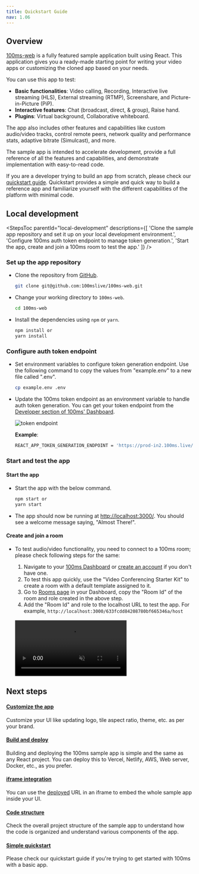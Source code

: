 ```yaml
---
title: Quickstart Guide
nav: 1.06
---
```


## Overview

[100ms-web](https://github.com/100mslive/100ms-web) is a fully featured sample application built using React. This application gives you a ready-made starting point for writing your video apps or customizing the cloned app based on your needs.

You can use this app to test:

-   **Basic functionalities**: Video calling, Recording, Interactive live streaming (HLS), External streaming (RTMP), Screenshare, and Picture-in-Picture (PiP).
-   **Interactive features**: Chat (broadcast, direct, & group), Raise hand.
-   **Plugins**: Virtual background, Collaborative whiteboard.

The app also includes other features and capabilities like custom audio/video tracks, control remote peers, network quality and performance stats, adaptive bitrate (Simulcast), and more.

The sample app is intended to accelerate development, provide a full reference of all the features and capabilities, and demonstrate implementation with easy-to-read code.

If you are a developer trying to build an app from scratch, please check our [quickstart guide](/javascript/v2/get-started/react-quickstart). Quickstart provides a simple and quick way to build a reference app and familiarize yourself with the different capabilities of the platform with minimal code.

## Local development

<StepsToc
    parentId="local-development"
    descriptions={[
        'Clone the sample app repository and set it up on your local development environment.',
        'Configure 100ms auth token endpoint to manage token generation.',
        'Start the app, create and join a 100ms room to test the app.'
    ]}
/>

<StepsContainer id="local-development">

### Set up the app repository

-   Clone the repository from [GitHub](https://github.com/100mslive/100ms-web).

    ```bash section=cloneRepo sectionIndex=1
    git clone git@github.com:100mslive/100ms-web.git
    ```

-   Change your working directory to `100ms-web`.

    ```bash section=cloneRepo sectionIndex=2
    cd 100ms-web
    ```

-   Install the dependencies using `npm` or `yarn`.

    ```bash section=cloneRepo sectionIndex=3
    npm install or
    yarn install
    ```

### Configure auth token endpoint

-   Set environment variables to configure token generation endpoint. Use the following command to copy the values from "example.env" to a new file called ".env".

    ```bash section=envVariable sectionIndex=1
    cp example.env .env
    ```

-   Update the 100ms token endpoint as an environment variable to handle auth token generation. You can get your token endpoint from the [Developer section of 100ms' Dashboard](https://dashboard.100ms.live/developer).

    ![token endpoint](https://user-images.githubusercontent.com/11087313/140727818-43cd8be4-b3bf-4b34-9921-a77f9a1b819d.png)

    **Example**:

    ```bash
    REACT_APP_TOKEN_GENERATION_ENDPOINT = 'https://prod-in2.100ms.live/hmsapi/example.app.100ms.live/'
    ```

### Start and test the app

#### Start the app

-   Start the app with the below command.

    ```bash section=runApp sectionIndex=1
    npm start or
    yarn start
    ```

-   The app should now be running at [http://localhost:3000/](http://localhost:3000/). You should see a welcome message saying, "Almost There!".

#### Create and join a room

-   To test audio/video functionality, you need to connect to a 100ms room; please check following steps for the same:

    1. Navigate to your [100ms Dashboard](https://dashboard.100ms.live/dashboard) or [create an account](https://dashboard.100ms.live/register) if you don't have one.
    2. To test this app quickly, use the "Video Conferencing Starter Kit" to create a room with a default template assigned to it.
    3. Go to [Rooms page](https://dashboard.100ms.live/rooms) in your Dashboard, copy the "Room Id" of the room and role created in the above step.
    4. Add the "Room Id" and role to the localhost URL to test the app. For example, `http://localhost:3000/633fcdd84208780bf665346a/host`

    <br />
    <video loop="true" autoplay="autoplay" controls="controls" id="vid" muted>
        <source src="/docs/guides/join-room-sample-app.mp4" type="video/mp4" />
    </video>
    <br />

</StepsContainer>

## Next steps

#### [Customize the app](/javascript/v2/get-started/react-sample-app/customize-the-app)

Customize your UI like updating logo, tile aspect ratio, theme, etc. as per your brand.

#### [Build and deploy](/javascript/v2/get-started/react-sample-app/build-and-deploy)

Building and deploying the 100ms sample app is simple and the same as any React project. You can deploy this to Vercel, Netlify, AWS, Web server, Docker, etc., as you prefer.

#### [iframe integration](/javascript/v2/get-started/react-sample-app/embed-with-iframe)

You can use the [deployed](/javascript/v2/get-started/react-sample-app/build-and-deploy) URL in an iframe to embed the whole sample app inside your UI.

#### [Code structure](https://github.com/100mslive/100ms-web/wiki/code-structure)

Check the overall project structure of the sample app to understand how the code is organized and understand various components of the app.

#### [Simple quickstart](/javascript/v2/get-started/react-quickstart)

Please check our quickstart guide if you're trying to get started with 100ms with a basic app.
